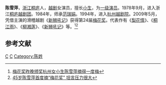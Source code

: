 '''陈雪萍'''{{BD|1963年|1月21日|||catIdx=C}}，[[浙江|浙江]][[桐庐|桐庐]]人，[[越剧|越剧]]女演员，擅长[[小生|小生]]，为[[一级演员|一级演员]]。1978年9月，进入浙江[[桐庐越剧团|桐庐越剧团]]。1984年，师承[[范瑞娟|范瑞娟]]。1994年，进入[[杭州越剧院|杭州越剧院]]。2009年5月，凭借主演的滑稽越剧《[[新狮吼记|新狮吼记]]》获得第24届[[梅花奖|梅花奖]]。代表作有《[[梨花情|梨花情]]》、《[[桐江雨|桐江雨]]》、《[[柳湘莲|柳湘莲]]》、《[[新狮吼记|新狮吼记]]》等。<ref>[http://news.xinmin.cn/rollnews/2009/05/19/1974694.html 梅花奖昨晚颁奖杭州女小生陈雪萍摘得一度梅]</ref><ref>[http://news.xinmin.cn/rollnews/2009/05/19/1976940.html 45岁陈雪萍首度摘“梅花奖” 坦言压力很大]</ref>

== 参考文献 ==
{{reflist}}

{{中国戏剧梅花奖}}

{{Authority control}}
[[Category:越剧演员|C]]
[[Category:桐庐人|C]]
[[Category:陈姓|Category:陈姓]]